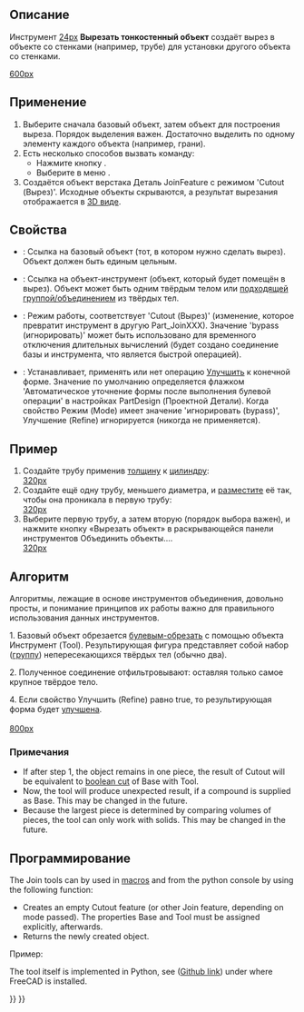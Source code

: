 <languages/>

{{Docnav/ru
|[[Part_JoinEmbed/ru|Внедрить тонкостенный]]
|[[Part_BooleanFragments/ru|Булево разделение]]
|[[Part_Workbench/ru|Деталь]]
|IconL=Part_JoinEmbed.svg
|IconR=Part_BooleanFragments.png
|IconC=Workbench_Part.svg
}}

{{GuiCommand/ru
|Name=Part JoinCutout
|Name/ru=Вырезать тонкостенный объект
|MenuLocation=Деталь → Соединить → Вырез объекта
|Workbenches=[[Part_Workbench/ru|Деталь]]
|Version=0.16
|SeeAlso=[[Part_JoinConnect/ru|Соединить тонкостенные]], [[Part_JoinEmbed/ru|Внедрить тонкостенный]], [[Part_Boolean/ru|Булевы]], [[Part_Thickness/ru|Толщина]]
}}

<span id="Description"></span>
== Описание ==

Инструмент [[Изображение:Part_JoinCutout.svg|24px]] '''Вырезать тонкостенный объект''' создаёт вырез в объекте со стенками (например, трубе) для установки другого объекта со стенками.

[[image:JoinFeatures_Cutout.png|600px]]

<span id="Usage"></span>
== Применение == 

# Выберите сначала базовый объект, затем объект для построения выреза. Порядок выделения важен. Достаточно выделить по одному элементу каждого объекта (например, грани).
# Есть несколько способов вызвать команду:
#* Нажмите кнопку {{Button|[[Image:Part_JoinCutout.svg|16px]] [[Part_JoinCutout/ru|Вырезать тонкостенный объект]]}}.
#* Выберите в меню {{MenuCommand|Детаь → Соединить → [[Image:Part_JoinCutout.svg|16px]] Вырез объекта}}.
# Создаётся объект верстака Деталь JoinFeature с режимом 'Cutout (Вырез)'. Исходные объекты скрываются, а результат вырезания отображается в [[3D_view/ru|3D виде]].

<span id="Properties"></span>
== Свойства == 

{{TitleProperty|Основные}}

* {{PropertyData|База}}: Ссылка на базовый объект (тот, в котором нужно сделать вырез). Объект должен быть единым цельным.
* {{PropertyData|Tool (Инструмент)}}: Ссылка на объект-инструмент (объект, который будет помещён в вырез). Объект может быть одним твёрдым телом или [[Part_Compound/ru|подходящей группой/объединением]] из твёрдых тел.
* {{PropertyData|Mode (Режим)}}: Режим работы, соответствует 'Cutout (Вырез)' (изменение, которое превратит инструмент в другую Part_JoinXXX). Значение 'bypass (игнорировать)' может быть использовано для временного отключения длительных вычислений (будет создано соединение базы и инструмента, что является быстрой операцией).
* {{PropertyData|Refine (Улучшить)}}: Устанавливает, применять или нет операцию [[Part_RefineShape/ru|Улучшить]] к конечной форме. Значение по умолчанию определяется флажком 'Автоматическое уточнение формы после выполнения булевой операции' в настройках PartDesign (Проектной Детали). Когда свойство Режим (Mode) имеет значение 'игнорировать (bypass)', Улучшение (Refine) игнорируется (никогда не применяется).

<span id="Example"></span>
== Пример == 

# Создайте трубу применив [[Part_Thickness/ru|толщину]] к [[Part_Cylinder/ru|цилиндру]]: <br />[[image:JoinFeatures_Example_step1.png|320px]]
# Создайте ещё одну трубу, меньшего диаметра, и [[Placement/ru|разместите]] её так, чтобы она проникала в первую трубу: <br />[[image:JoinFeatures_Example_step2.png|320px]]
# Выберите первую трубу, а затем вторую (порядок выбора важен), и нажмите кнопку «Вырезать объект» в раскрывающейся панели инструментов Объединить объекты.... <br />[[image:JoinFeatures_Example_step3_Cutout.png|320px]]

<span id="Algorithm"></span>
== Алгоритм == 

Алгоритмы, лежащие в основе инструментов объединения, довольно просты, и понимание принципов их работы важно для правильного использования данных инструментов.

1. Базовый объект обрезается [[Part_Cut/ru|булевым-обрезать]] с помощью объекта Инструмент (Tool).
Результирующая фигура представляет собой набор ([[Part_Compound/ru|группу]]) непересекающихся твёрдых тел (обычно два). 

2. Полученное соединение отфильтровывают: оставляя только самое крупное твёрдое тело.

4. Если свойство Улучшить (Refine) равно true, то результирующая форма будет [[Part RefineShape/ru|улучшена]].
<br /><br />[[image:JoinFeatures-Algo-Cutout.png|800px]]

<span id="Notes"></span>
=== Примечания === 

* If after step 1, the object remains in one piece, the result of Cutout will be equivalent to [[Part_Cut|boolean cut]] of Base with Tool.
* Now, the tool will produce unexpected result, if a compound is supplied as Base. This may be changed in the future.
* Because the largest piece is determined by comparing volumes of pieces, the tool can only work with solids. This may be changed in the future.

<span id="Scripting"></span>
==Программирование==

The Join tools can by used in [[macros]] and from the python console by using the following function:

{{Code|code=JoinFeatures.makePartJoinFeature(name = 'Cutout', mode = 'Cutout')}}
* Creates an empty Cutout feature (or other Join feature, depending on mode passed). The properties Base and Tool must be assigned explicitly, afterwards.
* Returns the newly created object.

Пример:
{{code|code=
import JoinFeatures
j = JoinFeatures.makePartJoinFeature(name = 'Cutout', mode = 'Cutout' )
j.Base = FreeCADGui.Selection.getSelection()[0]
j.Tool = FreeCADGui.Selection.getSelection()[1]
}}

The tool itself is implemented in Python, see {{FileName|/Mod/Part/JoinFeatures.py}} ([https://github.com/FreeCAD/FreeCAD/blob/master/src/Mod/Part/JoinFeatures.py Github link]) under where FreeCAD is installed.


<div class="mw-translate-fuzzy">
{{Docnav/ru
|[[Part_JoinEmbed/ru|Встроить]]
|[[Part_CompSplittingTools/ru|Инструменты разделения]]
|[[Part_Workbench/ru|Верстак Part]]
|IconL=Part_JoinEmbed.svg
|IconR=Part_CompSplittingTools.png
|IconC=Workbench_Part.svg
}}
</div>

{{Part_Tools_navi{{#translation:}}}}
{{Userdocnavi{{#translation:}}}}